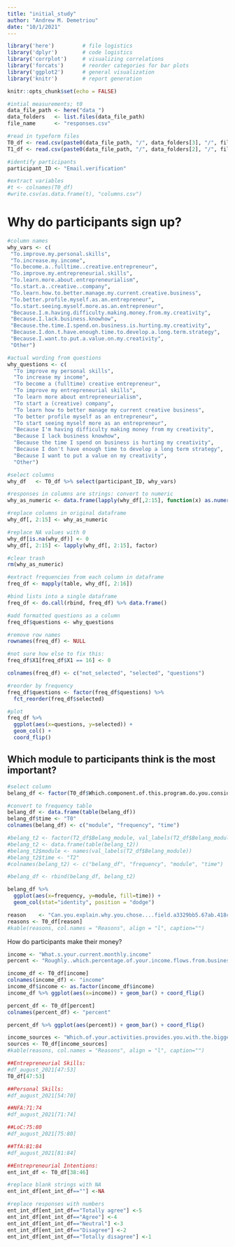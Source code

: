 ```yaml
---
title: "initial_study"
author: "Andrew M. Demetriou"
date: "10/1/2021"
---
```


```r
library('here')         # file logistics
library('dplyr')        # code logistics
library('corrplot')     # visualizing correlations
library('forcats')      # reorder categories for bar plots
library('ggplot2')      # general visualization
library('knitr')        # report generation

knitr::opts_chunk$set(echo = FALSE)
```

```r
#intial measurements; t0
data_file_path <- here("data_")
data_folders   <- list.files(data_file_path)
file_name      <- "responses.csv"

#read in typeform files
T0_df <- read.csv(paste0(data_file_path, "/", data_folders[3], "/", file_name)) # "Onboarding Form CBL - August 2021"
T1_df <- read.csv(paste0(data_file_path, "/", data_folders[2], "/", file_name)) # "CBL Feedbak Day 1 & 2"

#identify participants
participant_ID <- "Email.verification"
```

```r
#extract variables
#t <- colnames(T0_df)
#write.csv(as.data.frame(t), "columns.csv")
```


# Why do participants sign up?

```r
#column names
why_vars <- c(
 "To.improve.my.personal.skills",
 "To.increase.my.income",
 "To.become.a..fulltime..creative.entrepreneur",
 "To.improve.my.entrepreneurial.skills",
 "To.learn.more.about.entrepreneurialism",
 "To.start.a..creative..company",
 "To.learn.how.to.better.manage.my.current.creative.business",
 "To.better.profile.myself.as.an.entrepreneur",
 "To.start.seeing.myself.more.as.an.entrepreneur",
 "Because.I.m.having.difficulty.making.money.from.my.creativity",                   
 "Because.I.lack.business.knowhow",                   
 "Because.the.time.I.spend.on.business.is.hurting.my.creativity",                   
 "Because.I.don.t.have.enough.time.to.develop.a.long.term.strategy",                   
 "Because.I.want.to.put.a.value.on.my.creativity",
 "Other")

#actual wording from questions
why_questions <- c(
  "To improve my personal skills", 
  "To increase my income", 
  "To become a (fulltime) creative entrepreneur", 
  "To improve my entrepreneurial skills",
  "To learn more about entrepreneurialism",
  "To start a (creative) company",
  "To learn how to better manage my current creative business", 
  "To better profile myself as an entrepreneur",
  "To start seeing myself more as an entrepreneur",
  "Because I'm having difficulty making money from my creativity",
  "Because I lack business knowhow",
  "Because the time I spend on business is hurting my creativity",
  "Because I don't have enough time to develop a long term strategy",
  "Because I want to put a value on my creativity", 
  "Other")
```


```r
#select columns
why_df   <- T0_df %>% select(participant_ID, why_vars)

#responses in columns are strings: convert to numeric
why_as_numeric <- data.frame(lapply(why_df[,2:15], function(x) as.numeric(x != "")))

#replace columns in original dataframe
why_df[, 2:15] <- why_as_numeric

#replace NA values with 0
why_df[is.na(why_df)] <- 0
why_df[, 2:15] <- lapply(why_df[, 2:15], factor)

#clear trash
rm(why_as_numeric)
```

```r
#extract frequencies from each column in dataframe
freq_df <- mapply(table, why_df[, 2:16])

#bind lists into a single dataframe
freq_df <- do.call(rbind, freq_df) %>% data.frame()

#add formatted questions as a column
freq_df$questions <- why_questions

#remove row names
rownames(freq_df) <- NULL

#not sure how else to fix this:
freq_df$X1[freq_df$X1 == 16] <- 0

colnames(freq_df) <- c("not_selected", "selected", "questions")

#reorder by frequency
freq_df$questions <- factor(freq_df$questions) %>%
  fct_reorder(freq_df$selected)

#plot
freq_df %>%
  ggplot(aes(x=questions, y=selected)) +
  geom_col() +
  coord_flip()
```

## Which module to participants think is the most important?

```r
#select column
belang_df <- factor(T0_df$Which.component.of.this.program.do.you.consider.most.valuable.to.you.at.this.point.)

#convert to frequency table
belang_df <- data.frame(table(belang_df))
belang_df$time <- "T0"
colnames(belang_df) <- c("module", "frequency", "time")

#belang_t2 <- factor(T2_df$Belang_module, val_labels(T2_df$Belang_module))
#belang_t2 <- data.frame(table(belang_t2))
#belang_t2$module <- names(val_labels(T2_df$Belang_module))
#belang_t2$time <- "T2"
#colnames(belang_t2) <- c("belang_df", "frequency", "module", "time")

#belang_df <- rbind(belang_df, belang_t2)

belang_df %>%
  ggplot(aes(x=frequency, y=module, fill=time)) +
  geom_col(stat="identity", position = "dodge")
```

```r
reason    <- "Can.you.explain.why.you.chose....field.a3329bb5.67ab.418c.a388.237285d8ecda....."
reasons <- T0_df[reason]
#kable(reasons, col.names = "Reasons", align = "l", caption="")
```
How do participants make their money?

```r
income <- "What.s.your.current.monthly.income"
percent <- "Roughly..which.percentage.of.your.income.flows.from.business.or.projects.that.you.own."

income_df <- T0_df[income]
colnames(income_df) <- "income"
income_df$income <- as.factor(income_df$income)
income_df %>% ggplot(aes(x=income)) + geom_bar() + coord_flip()
```

```r
percent_df <- T0_df[percent]
colnames(percent_df) <- "percent"

percent_df %>% ggplot(aes(percent)) + geom_bar() + coord_flip()
```


```r
income_sources <- "Which.of.your.activities.provides.you.with.the.bigger.part.of.your.monthly.income"
sources <- T0_df[income_sources]
#kable(reasons, col.names = "Reasons", align = "l", caption="")
```

```r
##Entrepreneurial Skills:
#df_august_2021[47:53]
T0_df[47:53]

##Personal Skills:
#df_august_2021[54:70]

##NFA:71:74
#df_august_2021[71:74]

##LoC:75:80
#df_august_2021[75:80]

##TfA:81:84
#df_august_2021[81:84]
```

```r
##Entrepreneurial Intentions:
ent_int_df <- T0_df[38:46]

#replace blank strings with NA
ent_int_df[ent_int_df==""] <-NA

#replace responses with numbers
ent_int_df[ent_int_df=="Totally agree"] <-5
ent_int_df[ent_int_df=="Agree"] <-4
ent_int_df[ent_int_df=="Neutral"] <-3
ent_int_df[ent_int_df=="Disagree"] <-2
ent_int_df[ent_int_df=="Totally disagree"] <-1
```

